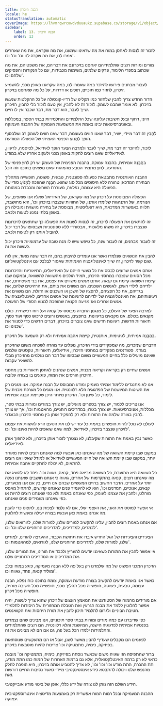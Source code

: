 ```yaml
---
title: הבנה וזיכרון
locale: he
statusTranslation: automatic
coverImage: https://lhvmrqwrcowdvduuaukz.supabase.co/storage/v1/object/public/strapi-uploads/small_cover-educacion-fundamental.webp-2d51a7828a2b1309555be27f7e2a61a0.webp
sidebar:
    label: 13. הבנה וזיכרון
    order: 13
---
```

לזכור זה לנסות לאחסן במוח את מה שראינו ושמענו, את מה שקראנו, את מה שאחרים אמרו לנו, את מה שקרה לנו וכו' וכו' וכו'.

מורים ומורות רוצים שתלמידיהם יאחסנו בזיכרונם את דבריהם, את משפטיהם, את מה שכתוב בספרי הלימוד, פרקים שלמים, משימות מכבידות, עם כל הנקודות והפסיקים שלהם וכו'.

לעבור מבחנים פירושו להיזכר במה שאמרו לנו, במה שקראנו באופן מכני, להשמיע זיכרון, לחזור כמו תוכיים, תוכים או דררות, על כל מה שאחסנו בזיכרון.

הדור החדש צריך להבין שלחזור כמו תקליט של רדיו-קונסולה על כל ההקלטות שנעשו בזיכרון, לא אומר שהבנו לעומק. לזכור זה לא להבין, אין טעם לזכור בלי להבין, הזיכרון שייך לעבר, הוא דבר מת, דבר שכבר אין לו חיים.

חיוני, דחוף ובעל חשיבות עליונה שכל התלמידים והתלמידות בבתי הספר, במכללות ובאוניברסיטאות יבינו באמת את המשמעות העמוקה של ההבנה העמוקה.

לְהָבִין זה דבר מיידי, ישיר, דבר שאנו חווים בעוצמה, דבר שאנו חווים לעומק רב ושלבסוף הופך לְמָנוֹעַ הפנימי האמיתי של הפעולה המודעת.

לזכור, להיזכר זה דבר מת, שייך לעבר ולמרבה הצער הופך לאידיאל, לסיסמה, לרעיון, לאידיאליזם שאנו רוצים לחקות באופן מכני ולעקוב אחריו שלא במודע.

בהֲבָנָה אמיתית, בהבנה עמוקה, בהבנה הפנימית של העומק יש רק לחץ פנימי של התודעה, לחץ מתמיד הנובע מהמהות שאנו נושאים בתוכנו וזה הכל.

ההבנה האותנטית מתבטאת כפעולה ספונטנית, טבעית, פשוטה, חופשייה מתהליך הבחירה המדכא; טהורה ללא היסוסים מכל סוג שהוא. הֲבָנָה שהפכה לְמָנוֹעַ סודי של הפעולה היא עצומה, נפלאה, מעוררת השראה ומכבדת במהותה.

הפעולה המבוססת על זיכרון של מה שקראנו, של האידיאל שאליו אנו שואפים, של הנורמה, של התנהגות שלימדו אותנו, של החוויות שנצברו בזיכרון וכו', היא מחושבת, תלויה באפשרות המדכאת, היא דואליסטית, מבוססת על בחירה מושגית ומובילה רק באופן בלתי נמנע לטעות ולכאב.

זה להתאים את הפעולה לזיכרון, זה לנסות לשנות את הפעולה כך שתתאים לזיכרונות שנצברו בזיכרון, זה משהו מלאכותי, אבסורדי ללא ספונטניות ושבסופו של דבר יכול להוביל אותנו רק לטעות ולכאב.

זה לעבור מבחנים, זה לעבור שנה, כל טיפש שיש לו מנה טובה של ערמומיות וזיכרון יכול לעשות את זה.

להבין את הנושאים שנלמדו ואשר אנו עומדים להיבחן בהם, זה דבר שונה מאוד, אין לזה שום קשר לזיכרון, זה שייך לאינטליגנציה האמיתית שאסור לבלבל עם אינטלקטואליזם.

אותם אנשים שרוצים לבסס את כל מעשי חייהם על האידיאלים, התיאוריות והזיכרונות מכל הסוגים שנצברו במחסני הזיכרון, תמיד הולכים מהשוואה להשוואה, ובמקום שבו קיימת השוואה קיימת גם קנאה. אותם אנשים משווים את עצמם, את בני משפחתם, את ילדיהם לילדי השכן, לאנשים השכנים. הם משווים את ביתם, את הרהיטים שלהם, את בגדיהם, את כל חפציהם, לחפציו של השכן או השכנים או הזולת. הם משווים את רעיונותיהם, את האינטליגנציה של ילדיהם לרעיונות של אנשים אחרים, לאינטליגנציה של אנשים אחרים ואז מגיעה הקנאה שהופכת למנוע הסודי של הפעולה.

למרבה הצער של העולם, כל מנגנון החברה מבוסס על קנאה ועל רוח רכישתית. כולם מקנאים בכולם. אנו מקנאים ברעיונות, בחפצים, באנשים ורוצים לרכוש כסף ועוד כסף, תיאוריות חדשות, רעיונות חדשים שאנו צוברים בזיכרון, דברים חדשים כדי לסנוור את שכנינו וכו'.

בהֲבָנָה אמיתית, לגיטימית, אותנטית, קיימת אהבה אמיתית ולא רק השמעה של הזיכרון.

הדברים שנזכרים, מה שמפקידים בידי הזיכרון, נופלים עד מהרה לשכחה משום שהזיכרון בוגדני. סטודנטים מפקידים במחסני הזיכרון, אידיאלים, תיאוריות, טקסטים שלמים שאינם מועילים כלל בחיים המעשיים משום שבסופו של דבר הם נעלמים מהזיכרון מבלי להשאיר עקבות.

אנשים שחיים רק בקריאה וקריאה מכנית, אנשים שנהנים לאחסן תיאוריות בין מחסני הזיכרון הורסים את המוח, פוגעים בו בצורה עלובה.

אנו לא מתנגדים ללימוד אמיתי מעמיק ומודע המבוסס על הבנה עמוקה. אנו מגנים רק את השיטות המיושנות של הפדגוגיה הלא רלוונטית. אנו מגנים כל מערכת מכנית של לימוד, כל שינון וכו'. הזיכרון מיותר היכן שקיימת הבנה אמיתית.

אנו צריכים ללמוד, יש צורך בספרים מועילים, יש צורך במורים ומורות בבתי ספר, מכללות, אוניברסיטאות. יש צורך בגוּרוּ, במדריכים רוחניים, מהאטמות וכו', אך יש צורך להבין בצורה שלמה את התורות ולא רק להפקיד אותן בין מחסני הזיכרון הבוגדני.

לעולם לא נוכל להיות חופשיים באמת כל עוד יש לנו את הטעם הרע להשוות את עצמנו לזיכרון שנצבר בזיכרון, לאידיאל, למה שאנו שואפים להיות ואיננו וכו' וכו'.

כאשר נבין באמת את התורות שקיבלנו, לא נצטרך לזכור אותן בזיכרון, ולא להפוך אותן לאידיאלים.

במקום שבו קיימת השוואה של מה שאנחנו כאן ועכשיו למה שאנחנו רוצים להיות מאוחר יותר, במקום שבו קיימת השוואה של חיינו המעשיים לאידיאל או למודל שאליו אנו רוצים להתאים, לא יכולה להתקיים אהבה אמיתית.

כל השוואה היא מתועבת, כל השוואה מביאה פחד, קנאה, גאווה וכו'. פחד לא להשיג את מה שאנחנו רוצים, קנאה בהתקדמות של אחרים, גאווה כי אנחנו חושבים שאנחנו נעלה יותר על אחרים. הדבר החשוב בחיים המעשיים שבהם אנו חיים, בין אם אנו מכוערים, קנאים, אנוכיים, חמדנים וכו', הוא לא להעמיד פנים שאנחנו קדושים, להתחיל מאפס מוחלט, ולהבין את עצמנו לעומק, כפי שאנחנו באמת ולא כפי שאנחנו רוצים להיות או כפי שאנחנו מעמידים פנים שאנחנו.

אי אפשר למוסס את האני, את העצמי שלי, אם לא נלמד לצפות בנו, לתפוס כדי להבין מה אנחנו באמת כאן ועכשיו בצורה יעילה ומעשית לחלוטין.

אם אנחנו באמת רוצים להבין, עלינו להקשיב למורים שלנו, למורות שלנו, לגורואים שלנו, לכמרים, למדריכים, למדריכים הרוחניים שלנו וכו' וכו'.

הצעירים והצעירות של הגל החדש איבדו את תחושת הכבוד, ההערצה להורינו, למורים שלנו, למורות שלנו, למדריכים הרוחניים שלנו, לגורואים, למהאטמות וכו'.

אי אפשר להבין את התורות כשאיננו יודעים להעריץ ולכבד את הורינו, את המורים שלנו, את המדריכים או המדריכים הרוחניים שלנו.

הזיכרון המכני הפשוט של מה שלמדנו רק בעל פה ללא הבנה מעמיקה, פוגע במוח ובלב ומוליד קנאה, פחד, גאווה וכו'.

כאשר אנו באמת יודעים להקשיב בצורה מודעת ועמוקה, צומח בתוכנו כוח נפלא, הבנה עצומה, טבעית, פשוטה, חופשייה מכל תהליך מכני, חופשייה מכל חשיבה מוחית, חופשייה מכל זיכרון.

אם מורידים מהמוח של הסטודנט את המאמץ העצום של זיכרון שהוא צריך לעשות, יהיה אפשר לחלוטין ללמד את מבנה הגרעין ואת הטבלה המחזורית של היסודות לתלמידי חטיבת הביניים ולגרום לתלמיד תיכון להבין את תורת היחסות ואת הקוואנטים.

כפי שדיברנו עם כמה מורים ומורות בבתי ספר תיכוניים, אנו מבינים שהם נצמדים בפנטיות אמיתית לפדגוגיה הישנה, המיושנת והלא רלוונטית. הם רוצים שהתלמידים והתלמידות ילמדו הכל בעל פה, גם אם הם לא מבינים את זה.

לפעמים הם מקבלים שעדיף להבין מאשר לשנן, אבל אז הם מתעקשים שנוסחאות בפיזיקה, כימיה, מתמטיקה וכו' צריכות להיות מוטבעות בזיכרון.

ברור שהתפיסה הזו שגויה משום שכאשר נוסחה בפיזיקה, כימיה, מתמטיקה וכו' מובנת כראוי לא רק ברמה האינטלקטואלית, אלא גם ברמות האחרות של המוח כמו התת מודע, תת ההכרה, התת מודע וכו' וכו' וכו', לא צריך להטביע אותה בזיכרון, היא הופכת לחלק מהנפש שלנו ויכולה להתבטא כידע אינסטינקטיבי מיידי כאשר נסיבות החיים דורשות זאת.

הידע השלם הזה נותן לנו צורה של ידע כללי, אופן של ביטוי מודע אובייקטיבי.

ההבנה המעמיקה ובכל רמות המוח אפשרית רק באמצעות מדיטציה אינטרוספקטיבית עמוקה.

